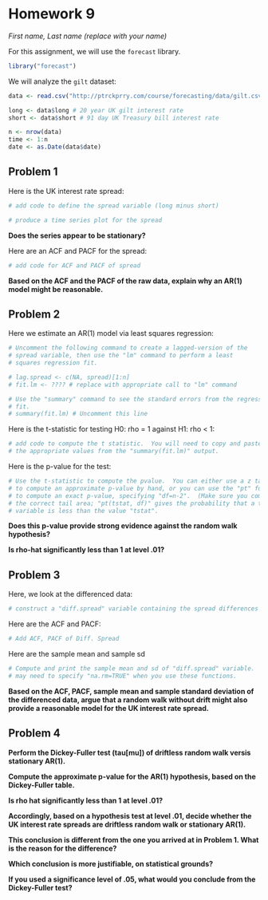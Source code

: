 Homework 9
==========
*First name, Last name (replace with your name)*

For this assignment, we will use the `forecast` library.
```r
library("forecast")
```

We will analyze the `gilt` dataset:
```r
data <- read.csv("http://ptrckprry.com/course/forecasting/data/gilt.csv")

long <- data$long # 20 year UK gilt interest rate
short <- data$short # 91 day UK Treasury bill interest rate

n <- nrow(data)
time <- 1:n
date <- as.Date(data$date)
```


Problem 1
---------

Here is the UK interest rate spread:

```r
# add code to define the spread variable (long minus short)

# produce a time series plot for the spread
```

**Does the series appear to be stationary?**



Here are an ACF and PACF for the spread:

```r
# add code for ACF and PACF of spread
```

**Based on the ACF and the PACF of the raw data, explain why an AR(1) model
might be reasonable.**



Problem 2
---------

Here we estimate an AR(1) model via least squares regression:

```r
# Uncomment the following command to create a lagged-version of the
# spread variable, then use the "lm" command to perform a least
# squares regression fit.

# lag.spread <- c(NA, spread)[1:n]
# fit.lm <- ???? # replace with appropriate call to "lm" command

# Use the "summary" command to see the standard errors from the regression
# fit.
# summary(fit.lm) # Uncomment this line
```


Here is the t-statistic for testing H0: rho = 1 against H1: rho < 1:

```r
# add code to compute the t statistic.  You will need to copy and paste
# the appropriate values from the "summary(fit.lm)" output.
```

Here is the p-value for the test:
```r
# Use the t-statistic to compute the pvalue.  You can either use a z table
# to compute an approximate p-value by hand, or you can use the "pt" function
# to compute an exact p-value, specifying "df=n-2".  (Make sure you compute
# the correct tail area; "pt(tstat, df)" gives the probability that a t random
# variable is less than the value "tstat".
```

**Does this p-value provide strong evidence against the random walk
hypothesis?**



**Is rho-hat significantly less than 1 at level .01?**



Problem 3
---------

Here, we look at the differenced data:

```r
# construct a "diff.spread" variable containing the spread differences
```

Here are the ACF and PACF:

```r
# Add ACF, PACF of Diff. Spread
```

Here are the sample mean and sample sd
```r
# Compute and print the sample mean and sd of "diff.spread" variable.  You
# may need to specify "na.rm=TRUE" when you use these functions.
```

**Based on the ACF, PACF, sample mean and sample standard deviation of the
differenced data, argue that a random walk without drift might also provide a
reasonable model for the UK interest rate spread.**



Problem 4
---------

**Perform the Dickey-Fuller test (tau[mu]) of driftless random walk versis
stationary AR(1).**


**Compute the approximate p-value for the AR(1) hypothesis, based on the
Dickey-Fuller table.**



**Is rho hat significantly less than 1 at level .01?**



**Accordingly, based on a hypothesis test at level .01, decide whether the UK
interest rate spreads are driftless random walk or stationary AR(1).**


**This conclusion is different from the one you arrived at in Problem 1.  What
is the reason for the difference?**


**Which conclusion is more justifiable, on statistical grounds?**



**If you used a significance level of .05, what would you conclude from the
Dickey-Fuller test?**

